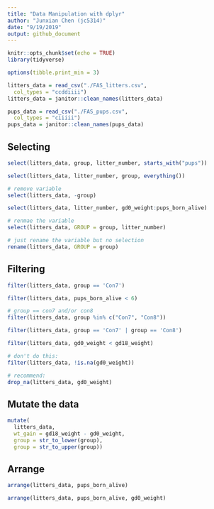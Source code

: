```yaml
---
title: "Data Manipulation with dplyr"
author: "Junxian Chen (jc5314)"
date: "9/19/2019"
output: github_document
---
```


```r
knitr::opts_chunk$set(echo = TRUE)
library(tidyverse)

options(tibble.print_min = 3)

litters_data = read_csv("./FAS_litters.csv",
  col_types = "ccddiiii")
litters_data = janitor::clean_names(litters_data)

pups_data = read_csv("./FAS_pups.csv",
  col_types = "ciiiii")
pups_data = janitor::clean_names(pups_data)

```

## Selecting

```r
select(litters_data, group, litter_number, starts_with("pups"))

select(litters_data, litter_number, group, everything())

# remove variable
select(litters_data, -group)

select(litters_data, litter_number, gd0_weight:pups_born_alive)

# renmae the variable
select(litters_data, GROUP = group, litter_number)

# just rename the variable but no selection
rename(litters_data, GROUP = group)
```

## Filtering

```r
filter(litters_data, group == 'Con7')

filter(litters_data, pups_born_alive < 6)

# group == con7 and/or con8
filter(litters_data, group %in% c("Con7", "Con8"))

filter(litters_data, group == 'Con7' | group == 'Con8')

filter(litters_data, gd0_weight < gd18_weight)

# don't do this:
filter(litters_data, !is.na(gd0_weight))

# recommend:
drop_na(litters_data, gd0_weight)
```

## Mutate the data

```r
mutate(
  litters_data, 
  wt_gain = gd18_weight - gd0_weight,
  group = str_to_lower(group),
  group = str_to_upper(group))
```

## Arrange 

```r
arrange(litters_data, pups_born_alive)

arrange(litters_data, pups_born_alive, gd0_weight)
```


